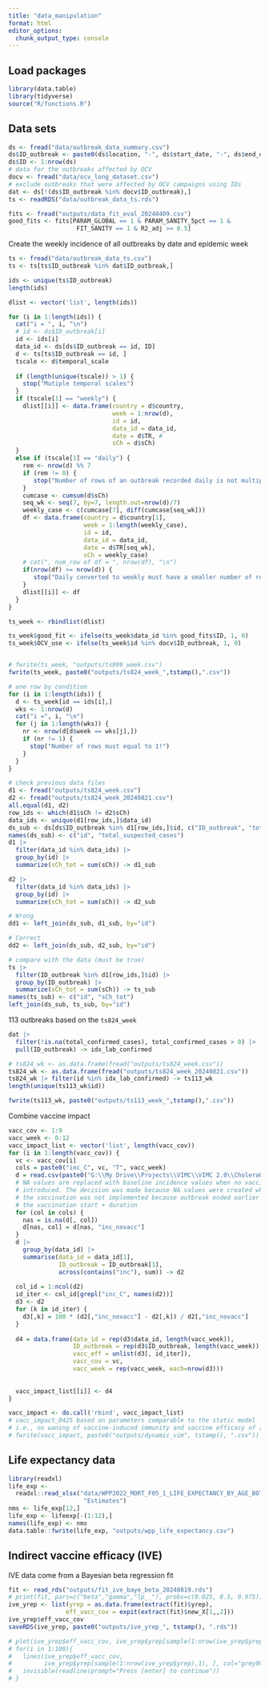```yaml
---
title: "data_manipulation"
format: html
editor_options: 
  chunk_output_type: console
---
```



## Load packages

```r
library(data.table)
library(tidyverse)
source("R/functions.R")
```

## Data sets

```r
ds <- fread("data/outbreak_data_summary.csv")
ds$ID_outbreak <- paste0(ds$location, "-", ds$start_date, "-", ds$end_date)
ds$ID <- 1:nrow(ds)
# data for the outbreaks affected by OCV
docv <- fread("data/ocv_long_dataset.csv")
# exclude outbreaks that were affected by OCV campaigns using IDs 
dat <- ds[!(ds$ID_outbreak %in% docv$ID_outbreak),]
ts <- readRDS("data/outbreak_data_ts.rds")

fits <- fread("outputs/data_fit_eval_20240409.csv")
good_fits <- fits[PARAM_GLOBAL == 1 & PARAM_SANITY_5pct == 1 & 
                   FIT_SANITY == 1 & R2_adj >= 0.5]
```

Create the weekly incidence of all outbreaks by date and epidemic week

```r
ts <- fread("data/outbreak_data_ts.csv")
ts <- ts[ts$ID_outbreak %in% dat$ID_outbreak,]

ids <- unique(ts$ID_outbreak)
length(ids)

dlist <- vector('list', length(ids))

for (i in 1:length(ids)) {
  cat("i = ", i, "\n")
  # id <- ds$ID_outbreak[i]
  id <- ids[i]
  data_id <- ds[ds$ID_outbreak == id, ID]
  d <- ts[ts$ID_outbreak == id, ]
  tscale <- d$temporal_scale
  
  if (length(unique(tscale)) > 1) {
    stop("Mutiple temporal scales")
  } 
  if (tscale[1] == "weekly") {
    dlist[[i]] <- data.frame(country = d$country,
                             week = 1:nrow(d),
                             id = id, 
                             data_id = data_id, 
                             date = d$TR, #  
                             sCh = d$sCh)  
  }
  else if (tscale[1] == "daily") {
    rem <- nrow(d) %% 7
    if (rem != 0) {
       stop("Number of rows of an outbreak recorded daily is not multiple of 7")
    }
    cumcase <- cumsum(d$sCh)
    seq_wk <- seq(7, by=7, length.out=nrow(d)/7)
    weekly_case <- c(cumcase[7], diff(cumcase[seq_wk]))
    df <- data.frame(country = d$country[1],
                     week = 1:length(weekly_case),
                     id = id, 
                     data_id = data_id,
                     date = d$TR[seq_wk],
                     sCh = weekly_case)
    # cat(", num_row of df = ", nrow(df), "\n")
    if(nrow(df) >= nrow(d)) {
       stop("Daily converted to weekly must have a smaller number of rows.")
    }
    dlist[[i]] <- df
  }
}

ts_week <- rbindlist(dlist)

ts_week$good_fit <- ifelse(ts_week$data_id %in% good_fits$ID, 1, 0)
ts_week$OCV_use <- ifelse(ts_week$id %in% docv$ID_outbreak, 1, 0)


# fwrite(ts_week, "outputs/ts999_week.csv")
fwrite(ts_week, paste0("outputs/ts824_week_",tstamp(),".csv"))

# one row by condition
for (i in 1:length(ids)) {
  d <- ts_week[id == ids[i],]
  wks <- 1:nrow(d)
  cat("i =", i, "\n")
  for (j in 1:length(wks)) {
    nr <- nrow(d[d$week == wks[j],])
    if (nr != 1) {
      stop("Number of rows must equal to 1!")
    }
  }
}

# check previous data files
d1 <- fread("outputs/ts824_week.csv")
d2 <- fread("outputs/ts824_week_20240821.csv")
all.equal(d1, d2)
row_ids <- which(d1$sCh != d2$sCh)
data_ids <- unique(d1[row_ids,]$data_id)
ds_sub <- ds[ds$ID_outbreak %in% d1[row_ids,]$id, c("ID_outbreak", "total_suspected_cases")]
names(ds_sub) <- c("id", "total_suspected_cases")
d1 |> 
  filter(data_id %in% data_ids) |> 
  group_by(id) |> 
  summarize(sCh_tot = sum(sCh)) -> d1_sub

d2 |> 
  filter(data_id %in% data_ids) |> 
  group_by(id) |> 
  summarize(sCh_tot = sum(sCh)) -> d2_sub

# Wrong
dd1 <- left_join(ds_sub, d1_sub, by="id")

# Correct
dd2 <- left_join(ds_sub, d2_sub, by="id")

# compare with the data (must be true)
ts |> 
  filter(ID_outbreak %in% d1[row_ids,]$id) |> 
  group_by(ID_outbreak) |> 
  summarize(sCh_tot = sum(sCh)) -> ts_sub 
names(ts_sub) <- c("id", "sCh_tot")  
left_join(ds_sub, ts_sub, by="id")
```

113 outbreaks based on the `ts824_week` 
```r
dat |> 
  filter(!is.na(total_confirmed_cases), total_confirmed_cases > 0) |> 
  pull(ID_outbreak) -> idx_lab_confirmed

# ts824_wk <- as.data.frame(fread("outputs/ts824_week.csv"))
ts824_wk <- as.data.frame(fread("outputs/ts824_week_20240821.csv"))
ts824_wk |> filter(id %in% idx_lab_confirmed) -> ts113_wk
length(unique(ts113_wk$id))

fwrite(ts113_wk, paste0("outputs/ts113_week_",tstamp(),".csv"))
```

Combine vaccine impact 
```r
vacc_cov <- 1:9
vacc_week <- 0:12
vacc_impact_list <- vector('list', length(vacc_cov))
for (i in 1:length(vacc_cov)) {
  vc <- vacc_cov[i]
  cols = paste0("inc_C", vc, "T", vacc_week)
  d = read.csv(paste0("G:\\My Drive\\Projects\\VIMC\\VIMC 2.0\\CholeraOutbreakModel\\julia\\outputs\\vacc_4p_cov", vc, "_20240425.csv"))
  # NA values are replaced with baseline incidence values when no vaccines were
  # introduced. The decision was made because NA values were created when
  # the vaccination was not implemented because outbreak ended earlier than
  # the vaccination start + duration
  for (col in cols) {
    nas = is.na(d[, col])
    d[nas, col] = d[nas, "inc_novacc"]
  }
  d |>
    group_by(data_id) |>
    summarise(data_id = data_id[1],
              ID_outbreak = ID_outbreak[1],
              across(contains("inc"), sum)) -> d2
  
  col_id = 1:ncol(d2)
  id_iter <- col_id[grepl("inc_C", names(d2))]
  d3 <- d2
  for (k in id_iter) {
    d3[,k] = 100 * (d2[,"inc_novacc"] - d2[,k]) / d2[,"inc_novacc"]
  }
  
  d4 = data.frame(data_id = rep(d3$data_id, length(vacc_week)),
                  ID_outbreak = rep(d3$ID_outbreak, length(vacc_week)),
                  vacc_eff = unlist(d3[, id_iter]), 
                  vacc_cov = vc,
                  vacc_week = rep(vacc_week, each=nrow(d3)))
 
  
  vacc_impact_list[[i]] <- d4
}

vacc_impact <- do.call('rbind', vacc_impact_list)
# vacc_impact_0425 based on parameters comparable to the static model
# i.e., no waning of vaccine-induced immunity and vaccine efficacy of [30, 64]
# fwrite(vacc_impact, paste0("outputs/dynamic_vim", tstamp(), ".csv"))
```

## Life expectancy data
```r
library(readxl)
life_exp <- 
  readxl::read_xlsx("data/WPP2022_MORT_F05_1_LIFE_EXPECTANCY_BY_AGE_BOTH_SEXES.xlsx",
                     "Estimates")
nms <- life_exp[12,]
life_exp <- lifeexp[-(1:12),]
names(life_exp) <- nms
data.table::fwrite(life_exp, "outputs/wpp_life_expectancy.csv")
```
 
## Indirect vaccine efficacy (IVE)

IVE data come from a Bayesian beta regression fit
```r
fit <- read_rds("outputs/fit_ive_baye_beta_20240819.rds")
# print(fit, pars=c("beta","gamma","lp__"), probs=c(0.025, 0.5, 0.975))
ive_yrep <- list(yrep = as.data.frame(extract(fit)$yrep),
                eff_vacc_cov = expit(extract(fit)$new_X[1,,2]))
ive_yrep$eff_vacc_cov
saveRDS(ive_yrep, paste0("outputs/ive_yrep_", tstamp(), ".rds"))

# plot(ive_yrep$eff_vacc_cov, ive_yrep$yrep[sample(1:nrow(ive_yrep$yrep),1), ], type="l", col='grey90')
# for(i in 1:100){
#   lines(ive_yrep$eff_vacc_cov, 
#         ive_yrep$yrep[sample(1:nrow(ive_yrep$yrep),1), ], col="grey90")
#   invisible(readline(prompt="Press [enter] to continue"))
# }
```


